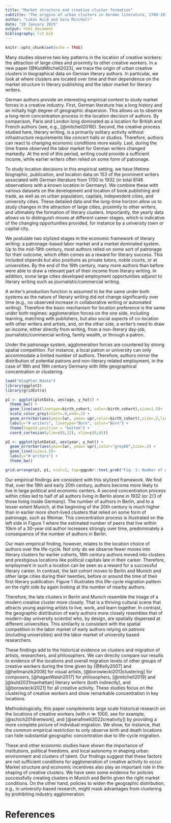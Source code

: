 ```yaml
---
title: "Market structure and creative cluster formation"
subtitle: "The origins of urban clusters in German literature, 1700-1932"
author: "Lukas Kuld and Sara Mitchell"
date: "20 January 2023"
output: html_document
bibliography: lit.bib  
---
```


```r
knitr::opts_chunk$set(echo = TRUE)
```

Many studies observe two key patterns in the location of creative workers: the attraction of large cities and proximity to other creative workers. In a new paper [@KuldMitchell2023], we trace the origin of urban creative clusters in biographical data on German literary authors. In particular, we look at where clusters are located over time and their dependence on the market structure in literary publishing and the labor market for literary writers.

German authors provide an interesting empirical context to study market forces in a creative industry. First, German literature has a long history and an initially high degree of geographic dispersion. This allows us to observe a long-term concentration process in the location decision of authors. By comparison, Paris and London long dominated as a location for British and French authors (see, e.g., [@mitchell2019]). Second, the creative process studied here, literary writing, is a primarily solitary activity without infrastructure requirements like concert halls or studios. Therefore, authors can react to changing economic conditions more easily. Last, during the time frame observed the labor market for German writers changed markedly. At the end of this period, writing could provide a sufficient income, while earlier writers often relied on some form of patronage.

To study location decisions in this empirical setting, we have lifetime biographic, publication, and location data on 153 of the prominent writers associated with German literature from 1700 to 1932 (in total 8146 observations with a known location in Germany). We combine these with various datasets on the development and location of book publishing and trade, as well as on urban population, capitals, independent cities, and university cities. These detailed data and the long-time horizon allow us to study changes in the attraction of large cities, proximity to other writers, and ultimately the formation of literary clusters. Importantly, the yearly data allows us to distinguish moves at different career stages, which is indicative of the changing opportunities provided, for instance by a university town or capital city.

We postulate two stylized stages in the economic framework of literary writing: a patronage-based labor market and a market dominated system. Up to the mid-19th century, most authors relied on some sort of patronage for their outcome, which often comes as a reward for literary success.  This included stipends but also positions as private tutors, noble courts, or at universities.  By the end of the 19th century, many more authors than before were able to draw a relevant part of their income from literary writing. In addition, some large cities developed employment opportunities adjunct to literary writing such as journalistic/commercial writing. 

A writer's production function is assumed to be the same under both systems as the nature of literary writing did not change significantly over time (e.g., no observed increase in collaborative writing or automated writing). Therefore the basic mechanism for location preference is the same under both regimes: agglomeration forces on the one side, including  learning, matching with publishers, but also social aspects of co-location with other writers and artists, and, on the other side, a writer's need to draw an income, either directly from writing, from a non-literary day-job, journalistic/commercial writing, family wealth, or through a patron.

Under the patronage system, agglomeration forces are countered by strong spatial competition. For instance, a local patron or university can only accommodate a limited number of authors. Therefore, authors mirror the distribution of potential patrons and non-literary related employment, in the case of 18th and 19th century Germany with little geographical concentration or clustering. 

```r
load("blogPlot.Rdata")
library(ggplot2)
library(gridExtra)

p1 <- ggplot(plotData, aes(age, y_hat)) +
  theme_bw() +
  geom_line(aes(linetype=birth_cohort, color=birth_cohort),size=1.5)+
  scale_color_grey(start=.8,end=.2) +
  geom_errorbar(aes(ymin=lwr, ymax= upr,color=birth_cohort),size=.2,linetype="dotted") +
  labs(y="# writers", linetype="Born", color="Born") +
  theme(legend.position = "bottom") +
  coord_cartesian(ylim=c(0,12), xlim=c(0,65)) 

p2 <- ggplot(plotData2, aes(year, y_hat)) +
  geom_errorbar(aes(ymin=lwr, ymax= upr),color="grey60",size=.2) +
  geom_line(size=1.5)+
  labs(y="# writers") +
  theme_bw() 

grid.arrange(p2, p1, ncol=2, top=ggpubr::text_grob("Fig. 1: Number of writers within 10km over time and by age/cohort", size=14))
```


Our empirical findings are consistent with this stylized framework. We find that, over the 19th and early 20th century, authors become more likely to live in large political and economic centers. A second concentration process within cities led to half of all authors living in Berlin alone in 1932 (or 2/3 of those living inside Germany). The number of authors in Berlin, and to a lesser extent Munich, at the beginning of the 20th century is much higher than in earlier more short-lived clusters that relied on some form of patronage, such as Weimar. This concentration process is illustrated on the left side in Figure 1 where the estimated number of peers that live within 10km of a 30-year old author increases strongly over time, predominately a consequence of the number of authors in Berlin.

Our main empirical finding, however, relates to the location choice of authors over the life-cycle. Not only do we observe fewer moves into literary clusters for earlier cohorts, 18th century authors moved into clusters and prestigious locations like political capitals late in their career. Therefore, employment in such a location can be seen as a reward for a successful literary career. In contrast, the last cohort moves to Berlin and Munich and other large cities during their twenties, before or around the time of their first literary publication. Figure 1 illustrates this life-cycle migration pattern on the right side by again looking at the number of nearby authors.

Therefore, the late clusters in Berlin and Munich resemble the image of a modern creative cluster more closely. That is a thriving cultural scene that attracts young aspiring artists to live, work, and learn together. In contrast, the geographic distribution of early authors more closely  resembles that of modern-day university scientist who, by design, are spatially dispersed at different universities. This similarity is consistent with the spatial competition in the labor market of early authors relying on patrons (including universities) and the labor market of university based researchers.

These findings add to the historical evidence on clusters and migration of artists, researchers, and philosophers. We can directly compare our results to evidence of the locations and overall migration levels of other groups of creative workers during the time given by [@Kelly2007] and [@hellmanzik2008] for visual artists, [@borowiecki2013clustering] for composers, [@haganWalsh2017] for philosophers, [@mitchell2019] and [@kuld2021manhattan] literary writers (both indirectly), and [@borowiecki2021] for all creative activity. These studies focus on the clustering of creative workers and show remarkable concentration in key locations.

Methodologically, this paper complements large scale historical research on the locations of creative workers (with $n \gg 1000$, see for example, [@schich2014network], and [@serafinelli2022creativity]) by providing a more complete picture of individual migration. We show, for instance, that the common empirical restriction to only observe birth and death locations can hide substantial geographic concentration due to life-cycle migration.

These and other economic studies have shown the importance of institutions, political freedoms, and local autonomy in shaping urban environment and clusters of talent. Our findings suggest that these factors are not sufficient conditions for agglomeration of creative activity to occur. Market structure and economic incentives also play an important role in the shaping of creative clusters. We have seen some evidence for policies successfully creating clusters in Munich and Berlin given the right market conditions. On the other hand, policies to widen the geographic distribution, e.g., in university-based research, might mask advantages from clustering by prohibiting industry agglomeration.

# References

